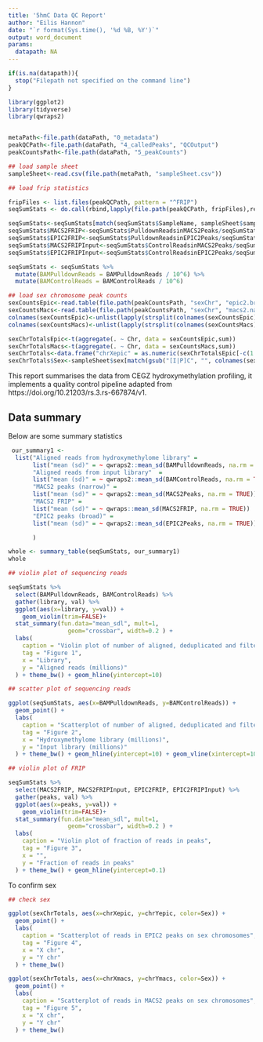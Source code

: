 ---
title: '5hmC Data QC Report'
author: "Eilis Hannon"
date: "`r format(Sys.time(), '%d %B, %Y')`"
output: word_document
params:
  datapath: NA
---

```{r setenv, echo = FALSE, message = FALSE, warning = FALSE,results='hide'}

if(is.na(datapath)){
  stop("Filepath not specified on the command line")
}

library(ggplot2)
library(tidyverse)
library(qwraps2)


metaPath<-file.path(dataPath, "0_metadata")
peakQCPath<-file.path(dataPath, "4_calledPeaks", "QCOutput")
peakCountsPath<-file.path(dataPath, "5_peakCounts")

## load sample sheet
sampleSheet<-read.csv(file.path(metaPath, "sampleSheet.csv"))

## load frip statistics

fripFiles <- list.files(peakQCPath, pattern = "^FRIP")
seqSumStats <- do.call(rbind,lapply(file.path(peakQCPath, fripFiles),read.csv))

seqSumStats<-seqSumStats[match(seqSumStats$SampleName, sampleSheet$sampleID),]
seqSumStats$MACS2FRIP<-seqSumStats$PulldownReadsinMACS2Peaks/seqSumStats$BAMPulldownReads
seqSumStats$EPIC2FRIP<-seqSumStats$PulldownReadsinEPIC2Peaks/seqSumStats$BAMPulldownReads
seqSumStats$MACS2FRIPInput<-seqSumStats$ControlReadsinMACS2Peaks/seqSumStats$BAMPulldownReads
seqSumStats$EPIC2FRIPInput<-seqSumStats$ControlReadsinEPIC2Peaks/seqSumStats$BAMPulldownReads

seqSumStats <- seqSumStats %>% 
  mutate(BAMPulldownReads = BAMPulldownReads / 10^6) %>% 
  mutate(BAMControlReads = BAMControlReads / 10^6)

## load sex chromosome peak counts
sexCountsEpic<-read.table(file.path(peakCountsPath, "sexChr", "epic2.broadPeak"),header = TRUE)
sexCountsMacs<-read.table(file.path(peakCountsPath, "sexChr", "macs2.narrowPeak"),header = TRUE)
colnames(sexCountsEpic)<-unlist(lapply(strsplit(colnames(sexCountsEpic), "_S"), head, n = 1))
colnames(sexCountsMacs)<-unlist(lapply(strsplit(colnames(sexCountsMacs), "_S"), head, n = 1))

sexChrTotalsEpic<-t(aggregate(. ~ Chr, data = sexCountsEpic,sum))
sexChrTotalsMacs<-t(aggregate(. ~ Chr, data = sexCountsMacs,sum))
sexChrTotals<-data.frame("chrXepic" = as.numeric(sexChrTotalsEpic[-c(1:6), 1]), "chrYepic" = as.numeric(sexChrTotalsEpic[-c(1:6), 2]),"chrXmacs" = as.numeric(sexChrTotalsMacs[-c(1:6), 1]), "chrYmacs" = as.numeric(sexChrTotalsMacs[-c(1:6), 2]))
sexChrTotals$Sex<-sampleSheet$sex[match(gsub("[I|P]C", "", colnames(sexCountsEpic)[-c(1:6)]), make.names(sampleSheet$sampleID))]

```


This report summarises the data from CEGZ hydroxymethylation profiling, it implements a quality control pipeline adapted from https://doi.org/10.21203/rs.3.rs-667874/v1. 

## Data summary

Below are some summary statistics

```{r}
 our_summary1 <-
  list("Aligned reads from hydroxymethylome library" =
       list("mean (sd)" = ~ qwraps2::mean_sd(BAMPulldownReads, na.rm = TRUE)),
       "Aligned reads from input library"  =
       list("mean (sd)" = ~ qwraps2::mean_sd(BAMControlReads, na.rm = TRUE)),
       "MACS2 peaks (narrow)" =
       list("mean (sd)" = ~ qwraps2::mean_sd(MACS2Peaks, na.rm = TRUE)),
       "MACS2 FRIP" = 
       list("mean (sd)" = ~ qwraps::mean_sd(MACS2FRIP, na.rm = TRUE))
       "EPIC2 peaks (broad)" =
       list("mean (sd)" = ~ qwraps2::mean_sd(EPIC2Peaks, na.rm = TRUE)),

       )

whole <- summary_table(seqSumStats, our_summary1)
whole

```

```{r}
## violin plot of sequencing reads

seqSumStats %>% 
  select(BAMPulldownReads, BAMControlReads) %>% 
  gather(library, val) %>% 
  ggplot(aes(x=library, y=val)) + 
    geom_violin(trim=FALSE)+ 
  stat_summary(fun.data="mean_sdl", mult=1, 
                 geom="crossbar", width=0.2 ) +
  labs(
    caption = "Violin plot of number of aligned, deduplicated and filtered reads per sequencing library",
    tag = "Figure 1",
    x = "Library",
    y = "Aligned reads (millions)"
  ) + theme_bw() + geom_hline(yintercept=10)
```


```{r}
## scatter plot of sequencing reads

ggplot(seqSumStats, aes(x=BAMPulldownReads, y=BAMControlReads)) + 
  geom_point() + 
  labs(
    caption = "Scatterplot of number of aligned, deduplicated and filtered reads between matched sequencing libraries from the same sample",
    tag = "Figure 2",
    x = "Hydroxymethylome library (millions)",
    y = "Input library (millions)"
  ) + theme_bw() + geom_hline(yintercept=10) + geom_vline(xintercept=10)


```


```{r}
## violin plot of FRIP

seqSumStats %>% 
  select(MACS2FRIP, MACS2FRIPInput, EPIC2FRIP, EPIC2FRIPInput) %>% 
  gather(peaks, val) %>% 
  ggplot(aes(x=peaks, y=val)) + 
    geom_violin(trim=FALSE)+ 
  stat_summary(fun.data="mean_sdl", mult=1, 
                 geom="crossbar", width=0.2 ) +
  labs(
    caption = "Violin plot of fraction of reads in peaks",
    tag = "Figure 3",
    x = "",
    y = "Fraction of reads in peaks"
  ) + theme_bw() + geom_hline(yintercept=0.1)
```

To confirm sex 

```{r}

## check sex

ggplot(sexChrTotals, aes(x=chrXepic, y=chrYepic, color=Sex)) + 
  geom_point() + 
  labs(
    caption = "Scatterplot of reads in EPIC2 peaks on sex chromosomes",
    tag = "Figure 4",
    x = "X chr",
    y = "Y chr"
  ) + theme_bw() 

ggplot(sexChrTotals, aes(x=chrXmacs, y=chrYmacs, color=Sex)) + 
  geom_point() + 
  labs(
    caption = "Scatterplot of reads in MACS2 peaks on sex chromosomes",
    tag = "Figure 5",
    x = "X chr",
    y = "Y chr"
  ) + theme_bw() 
```
